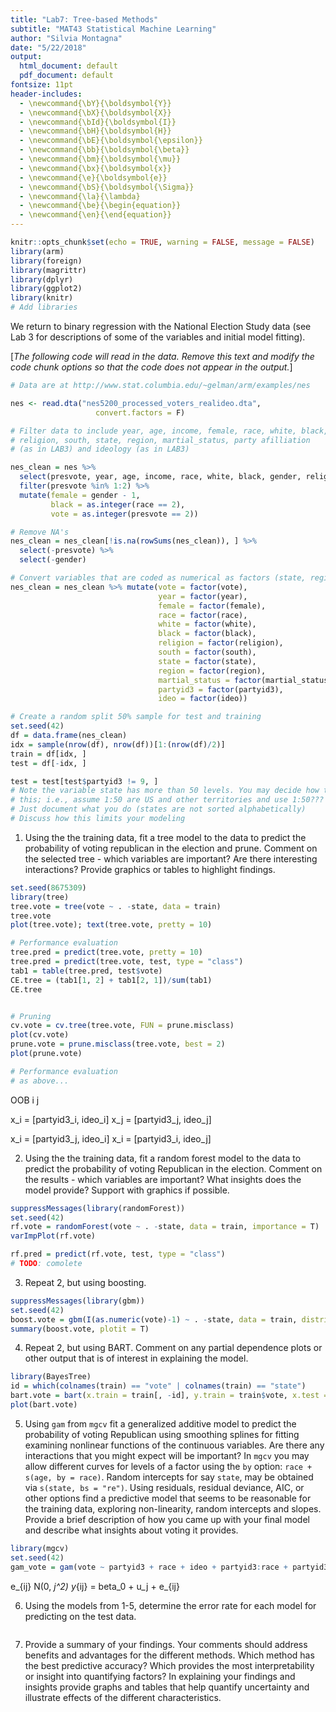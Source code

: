 ```yaml
---
title: "Lab7: Tree-based Methods"
subtitle: "MAT43 Statistical Machine Learning"
author: "Silvia Montagna"
date: "5/22/2018"
output:
  html_document: default
  pdf_document: default
fontsize: 11pt
header-includes:
  - \newcommand{\bY}{\boldsymbol{Y}}
  - \newcommand{\bX}{\boldsymbol{X}}
  - \newcommand{\bId}{\boldsymbol{I}}
  - \newcommand{\bH}{\boldsymbol{H}}
  - \newcommand{\bE}{\boldsymbol{\epsilon}}
  - \newcommand{\bb}{\boldsymbol{\beta}}
  - \newcommand{\bm}{\boldsymbol{\mu}}
  - \newcommand{\bx}{\boldsymbol{x}}
  - \newcommand{\e}{\boldsymbol{e}}
  - \newcommand{\bS}{\boldsymbol{\Sigma}}
  - \newcommand{\la}{\lambda}
  - \newcommand{\be}{\begin{equation}}
  - \newcommand{\en}{\end{equation}}
---
```


```r
knitr::opts_chunk$set(echo = TRUE, warning = FALSE, message = FALSE)
library(arm)
library(foreign)
library(magrittr)
library(dplyr)
library(ggplot2)
library(knitr)
# Add libraries
```

We return to binary regression with the National Election Study data (see Lab 3 for descriptions of some of the variables and initial model fitting). 

[*The following code will read in the data. Remove this text and modify the  code chunk options so that the code does not appear in the output.*]

```r
# Data are at http://www.stat.columbia.edu/~gelman/arm/examples/nes

nes <- read.dta("nes5200_processed_voters_realideo.dta",
                   convert.factors = F)

# Filter data to include year, age, income, female, race, white, black, 
# religion, south, state, region, martial_status, party afilliation
# (as in LAB3) and ideology (as in LAB3)

nes_clean = nes %>%
  select(presvote, year, age, income, race, white, black, gender, religion, south, state, region, martial_status, partyid3, ideo) %>% 
  filter(presvote %in% 1:2) %>%
  mutate(female = gender - 1,
         black = as.integer(race == 2),
         vote = as.integer(presvote == 2))

# Remove NA's 
nes_clean = nes_clean[!is.na(rowSums(nes_clean)), ] %>%
  select(-presvote) %>%
  select(-gender)

# Convert variables that are coded as numerical as factors (state, region, etc.) 
nes_clean = nes_clean %>% mutate(vote = factor(vote),
                                 year = factor(year),
                                 female = factor(female),
                                 race = factor(race),
                                 white = factor(white),
                                 black = factor(black),
                                 religion = factor(religion),
                                 south = factor(south),
                                 state = factor(state),
                                 region = factor(region),
                                 martial_status = factor(martial_status),
                                 partyid3 = factor(partyid3),
                                 ideo = factor(ideo))

# Create a random split 50% sample for test and training
set.seed(42)
df = data.frame(nes_clean)
idx = sample(nrow(df), nrow(df))[1:(nrow(df)/2)]
train = df[idx, ]
test = df[-idx, ]

test = test[test$partyid3 != 9, ]
# Note the variable state has more than 50 levels. You may decide how to handle
# this; i.e., assume 1:50 are US and other territories and use 1:50???
# Just document what you do (states are not sorted alphabetically)
# Discuss how this limits your modeling
```

1.  Using the the training data, fit a tree model to the data to predict the probability of voting republican in the election and prune. Comment on the selected tree - which variables are important? Are there interesting interactions? Provide graphics or tables to highlight findings.

```r
set.seed(8675309)
library(tree)
tree.vote = tree(vote ~ . -state, data = train)
tree.vote
plot(tree.vote); text(tree.vote, pretty = 10)

# Performance evaluation
tree.pred = predict(tree.vote, pretty = 10)
tree.pred = predict(tree.vote, test, type = "class")
tab1 = table(tree.pred, test$vote)
CE.tree = (tab1[1, 2] + tab1[2, 1])/sum(tab1)
CE.tree


# Pruning
cv.vote = cv.tree(tree.vote, FUN = prune.misclass)
plot(cv.vote)
prune.vote = prune.misclass(tree.vote, best = 2)
plot(prune.vote)

# Performance evaluation
# as above...
```
OOB i j

x_i = [partyid3_i, ideo_i]
x_j = [partyid3_j, ideo_j]

x_i = [partyid3_j, ideo_i]
x_i = [partyid3_i, ideo_j]

2.  Using the the training data, fit a random forest model to the data to predict the probability of voting Republican in the election.  Comment on the  results - which variables are important?  What insights does the model provide? Support with graphics if possible.

```r
suppressMessages(library(randomForest))
set.seed(42)
rf.vote = randomForest(vote ~ . -state, data = train, importance = T)
varImpPlot(rf.vote)

rf.pred = predict(rf.vote, test, type = "class")
# TODO: comolete
```



3. Repeat 2, but using boosting.

```r
suppressMessages(library(gbm))
set.seed(42)
boost.vote = gbm(I(as.numeric(vote)-1) ~ . -state, data = train, distribution = "bernoulli", n.trees = 5000, interaction.depth = 4)
summary(boost.vote, plotit = T)
```


4. Repeat 2, but using BART. Comment on any partial dependence plots or other output that is of interest in explaining the model.

```r
library(BayesTree)
id = which(colnames(train) == "vote" | colnames(train) == "state")
bart.vote = bart(x.train = train[, -id], y.train = train$vote, x.test = test[, -id], verbose = F)
plot(bart.vote)
```



5.  Using `gam` from `mgcv`  fit a generalized additive model to predict the probability of voting Republican using smoothing splines for fitting examining nonlinear functions of the continuous variables.  Are there any interactions that you might expect will be important?
In `mgcv` you may allow different curves for levels of a factor using the `by` option:
`race + s(age, by = race)`.  Random intercepts for say `state`, may be obtained via `s(state, bs = "re")`. Using residuals, residual deviance, AIC, or other options find a predictive model that seems to be reasonable for the training data, exploring non-linearity, random intercepts and slopes. Provide a brief description of how you came up with your final model and describe what insights about voting it provides.

```r
library(mgcv)
set.seed(42)
gam_vote = gam(vote ~ partyid3 + race + ideo + partyid3:race + partyid3:ideo + s(age, by = ideo) + s(year, bs = "re"))
```

e_{ij} \sim N(0, \sigma_j^2)
y_{ij} = beta_0 + u_j + e_{ij}


6. Using the models from 1-5, determine the error rate for each model for predicting on the test data.

```r

```

7. Provide a summary of your findings. Your comments should address benefits and advantages for the different methods. Which method has the best predictive accuracy? Which provides the most interpretability or insight into quantifying factors? In explaining your findings and insights provide graphs and tables that help quantify uncertainty and illustrate effects of the different characteristics.

